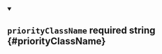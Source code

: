 
<details className="config-field" data-expandable="false" open>
<summary>

## `priorityClassName` <span className="config-field-required" data-required="false">required</span> <span className="config-field-type">string</span> <span className="config-field-default"></span> <span className="config-field-enum"></span> {#priorityClassName}



</summary>



</details>
